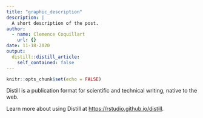 ```yaml
---
title: "graphic_description"
description: |
  A short description of the post.
author:
  - name: Clemence Coquillart
    url: {}
date: 11-18-2020
output:
  distill::distill_article:
    self_contained: false
---
```


```r
knitr::opts_chunk$set(echo = FALSE)
```

Distill is a publication format for scientific and technical writing, native to the web.

Learn more about using Distill at <https://rstudio.github.io/distill>.

